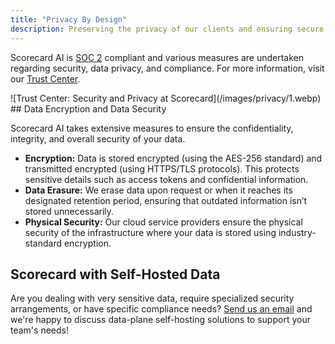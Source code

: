 ```yaml
---
title: "Privacy By Design"
description: Preserving the privacy of our clients and ensuring secure processes is of top priority at Scorecard. 
---
```


Scorecard AI is [SOC 2](https://www.aicpa-cima.com/topic/audit-assurance/audit-and-assurance-greater-than-soc-2) compliant and various measures are undertaken regarding security, data privacy, and compliance. For more information, visit our [Trust Center](https://trust.scorecard.io/).
<Frame caption="Trust Center: Security and Privacy at Scorecard">
![Trust Center: Security and Privacy at Scorecard](/images/privacy/1.webp)
</Frame>
## Data Encryption and Data Security

Scorecard AI takes extensive measures to ensure the confidentiality, integrity, and overall security of your data.

* **Encryption:** Data is stored encrypted (using the AES-256 standard) and transmitted encrypted (using HTTPS/TLS protocols). This protects sensitive details such as access tokens and confidential information.
* **Data Erasure:** We erase data upon request or when it reaches its designated retention period, ensuring that outdated information isn’t stored unnecessarily.
* **Physical Security:** Our cloud service providers ensure the physical security of the infrastructure where your data is stored using industry-standard encryption.

## Scorecard with Self-Hosted Data
Are you dealing with very sensitive data, require specialized security arrangements, or have specific compliance needs? [Send us an email](mailto:team@scorecard.io) and we're happy to discuss data-plane self-hosting solutions to support your team's needs!
